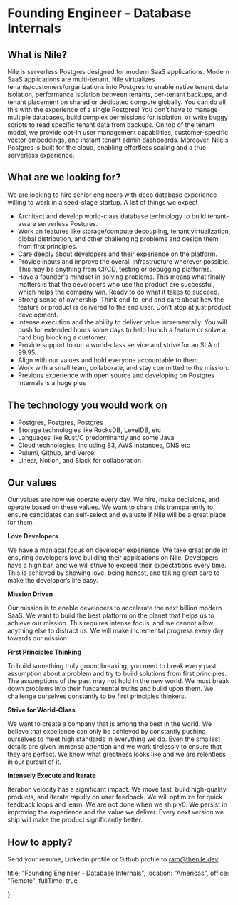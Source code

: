 # Founding Engineer - Database Internals

## What is Nile?

Nile is serverless Postgres designed for modern SaaS applications. Modern SaaS applications are multi-tenant. Nile virtualizes tenants/customers/organizations into Postgres to enable native tenant data isolation, performance isolation between tenants, per-tenant backups, and tenant placement on shared or dedicated compute globally. You can do all this with the experience of a single Postgres! You don’t have to manage multiple databases, build complex permissions for isolation, or write buggy scripts to read specific tenant data from backups. On top of the tenant model, we provide opt-in user management capabilities, customer-specific vector embeddings, and instant tenant admin dashboards. Moreover, Nile's Postgres is built for the cloud, enabling effortless scaling and a true serverless experience.

## What are we looking for?

We are looking to hire senior engineers with deep database experience willing to work in a seed-stage startup. A list of things we expect

- Architect and develop world-class database technology to build tenant-aware serverless Postgres.
- Work on features like storage/compute decoupling, tenant virtualization, global distribution, and other challenging problems and design them from first principles.
- Care deeply about developers and their experience on the platform.
- Provide inputs and improve the overall infrastructure wherever possible. This may be anything from CI/CD, testing or debugging platforms.
- Have a founder's mindset in solving problems. This means what finally matters is that the developers who use the product are successful, which helps the company win. Ready to do what it takes to succeed.
- Strong sense of ownership. Think end-to-end and care about how the feature or product is delivered to the end user. Don’t stop at just product development.
- Intense execution and the ability to deliver value incrementally. You will push for extended hours some days to help launch a feature or solve a hard bug blocking a customer.
- Provide support to run a world-class service and strive for an SLA of 99.95.
- Align with our values and hold everyone accountable to them.
- Work with a small team, collaborate, and stay committed to the mission.
- Previous experience with open source and developing on Postgres internals is a huge plus

## The technology you would work on

- Postgres, Postgres, Postgres
- Storage technologies like RocksDB, LevelDB, etc
- Languages like Rust/C predominantly and some Java
- Cloud technologies, including S3, AWS instances, DNS etc
- Pulumi, Github, and Vercel
- Linear, Notion, and Slack for collaboration

## Our values

Our values are how we operate every day. We hire, make decisions, and operate based on these values. We want to share this transparently to ensure candidates can self-select and evaluate if Nile will be a great place for them.

**Love Developers**

We have a maniacal focus on developer experience. We take great pride in ensuring developers love building their applications on Nile. Developers have a high bar, and we will strive to exceed their expectations every time. This is achieved by showing love, being honest, and taking great care to make the developer’s life easy.

**Mission Driven**

Our mission is to enable developers to accelerate the next billion modern SaaS. We want to build the best platform on the planet that helps us to achieve our mission. This requires intense focus, and we cannot allow anything else to distract us. We will make incremental progress every day towards our mission.

**First Principles Thinking**

To build something truly groundbreaking, you need to break every past assumption about a problem and try to build solutions from first principles. The assumptions of the past may not hold in the new world. We must break down problems into their fundamental truths and build upon them. We challenge ourselves constantly to be first principles thinkers.

**Strive for World-Class**

We want to create a company that is among the best in the world. We believe that excellence can only be achieved by constantly pushing ourselves to meet high standards in everything we do. Even the smallest details are given immense attention and we work tirelessly to ensure that they are perfect. We know what greatness looks like and we are relentless in our pursuit of it.

**Intensely Execute and Iterate**

Iteration velocity has a significant impact. We move fast, build high-quality products, and iterate rapidly on user feedback. We will optimize for quick feedback loops and learn. We are not done when we ship v0. We persist in improving the experience and the value we deliver. Every next version we ship will make the product significantly better.

## How to apply?

Send your resume, Linkedin profile or Github profile to ram@thenile.dev

  title: "Founding Engineer - Database Internals",
  location: "Americas",
  office: "Remote",
  fullTime: true

}
